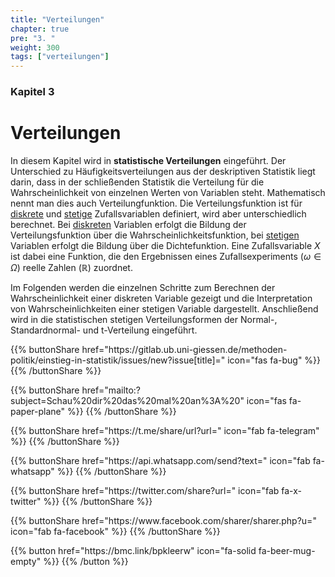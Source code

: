 ```yaml
---
title: "Verteilungen"
chapter: true
pre: "3. "
weight: 300
tags: ["verteilungen"]
---
```


### Kapitel  3

# Verteilungen

In diesem Kapitel wird in **statistische Verteilungen** eingeführt. Der Unterschied zu Häufigkeitsverteilungen aus der deskriptiven Statistik liegt darin, dass in der schließenden Statistik die Verteilung für die Wahrscheinlichkeit von einzelnen Werten von Variablen steht. Mathematisch nennt man dies auch Verteilungfunktion. Die Verteilungsfunktion ist für [diskrete](../glossar/diskret/index.html) und [stetige](../glossar/stetig/index.html) Zufallsvariablen definiert, wird aber unterschiedlich berechnet. Bei [diskreten](../glossar/diskret/index.html) Variablen erfolgt die Bildung der Verteilungsfunktion über die Wahrscheinlichkeitsfunktion, bei [stetigen](../glossar/stetig/index.html) Variablen erfolgt die Bildung über die Dichtefunktion. Eine Zufallsvariable $X$ ist dabei eine Funktion, die den Ergebnissen eines Zufallsexperiments ($\omega \in \Omega$) reelle Zahlen ($\mathbb{R}$) zuordnet. 

Im Folgenden werden die einzelnen Schritte zum Berechnen der Wahrscheinlichkeit einer diskreten Variable gezeigt und die Interpretation von Wahrscheinlichkeiten einer stetigen Variable dargestellt. Anschließend wird in die statistischen stetigen Verteilungsformen der Normal-, Standardnormal- und t-Verteilung eingeführt.

{{% buttonShare href=\"https\:\/\/gitlab.ub.uni-giessen.de\/methoden-politik\/einstieg-in-statistik\/issues\/new?issue[title]=\" icon=\"fas fa-bug\" %}} {{% /buttonShare %}} 

{{% buttonShare href=\"mailto\:?subject=Schau\%20dir\%20das\%20mal\%20an\%3A\%20\" icon=\"fas fa-paper-plane\" %}} {{% /buttonShare %}}

{{% buttonShare href=\"https\:\/\/t.me\/share\/url?url=\" icon=\"fab fa-telegram\" %}} {{% /buttonShare %}}

{{% buttonShare href=\"https\:\/\/api.whatsapp.com\/send?text=\" icon=\"fab fa-whatsapp\" %}} {{% /buttonShare %}}

{{% buttonShare href=\"https\:\/\/twitter.com\/share?url=\" icon=\"fab fa-x-twitter\" %}} {{% /buttonShare %}}

{{% buttonShare href=\"https\:\/\/www.facebook.com\/sharer\/sharer.php?u=\" icon=\"fab fa-facebook\" %}} {{% /buttonShare %}}

{{% button href=\"https\:\/\/bmc.link\/bpkleerw\" icon=\"fa-solid fa-beer-mug-empty\" %}} {{% /button %}}
